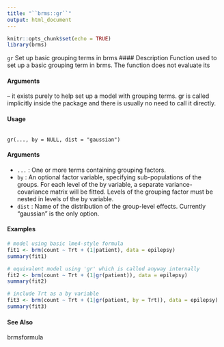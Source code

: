 ```yaml
---
title: "``brms::gr``"
output: html_document
---
```


```r
knitr::opts_chunk$set(echo = TRUE)
library(brms)
```

`` gr``  Set up basic grouping terms in brms
#### Description 
Function used to set up a basic grouping term in brms. The function does not evaluate its </code></pre>
#### Arguments

– it exists purely to help set up a model with grouping terms. gr is called implicitly inside the package and there is usually no need to call it directly.

#### Usage
<pre><code>
gr(..., by = NULL, dist = "gaussian")
</code></pre>

#### Arguments
* `` ...`` : One or more terms containing grouping factors.
* `` by`` : An optional factor variable, specifying sub-populations of the groups. For each level of the by variable, a separate variance-covariance matrix will be fitted. Levels of the grouping factor must be nested in levels of the by variable.
* `` dist`` : Name of the distribution of the group-level effects. Currently "gaussian" is the only option.



#### Examples 
```r
# model using basic lme4-style formula
fit1 <- brm(count ~ Trt + (1|patient), data = epilepsy)
summary(fit1)
```

```r
# equivalent model using 'gr' which is called anyway internally
fit2 <- brm(count ~ Trt + (1|gr(patient)), data = epilepsy)
summary(fit2)
```

```r
# include Trt as a by variable
fit3 <- brm(count ~ Trt + (1|gr(patient, by = Trt)), data = epilepsy)
summary(fit3)

```
#### See Also
brmsformula

